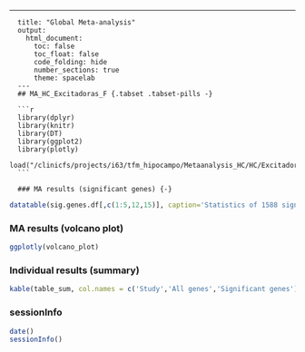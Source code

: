 ---
      title: "Global Meta-analysis"
      output:
        html_document:
          toc: false
          toc_float: false
          code_folding: hide
          number_sections: true
          theme: spacelab
      ---
      ## MA_HC_Excitadoras_F {.tabset .tabset-pills -}
      
      ```r
      library(dplyr)
      library(knitr)
      library(DT)
      library(ggplot2)
      library(plotly)
      load("/clinicfs/projects/i63/tfm_hipocampo/Metaanalysis_HC/HC/Excitadoras/F/MA_HC_Excitadoras_F.RData")
      ```  

      ### MA results (significant genes) {-}  
```r
datatable(sig.genes.df[,c(1:5,12,15)], caption='Statistics of 1588 significant genes',rownames=FALSE, escape = FALSE, filter = 'top')
```

### MA results (volcano plot) {-} 
```r
ggplotly(volcano_plot)
```

### Individual results (summary) {-} 
```r
kable(table_sum, col.names = c('Study','All genes','Significant genes'))
```

### sessionInfo {-}  
```r
date()
sessionInfo()
```

